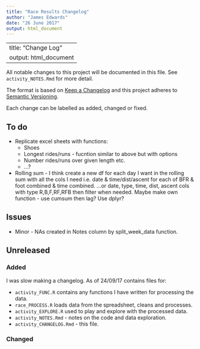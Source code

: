 ```yaml
---
title: "Race Results Changelog"
author: "James Edwards"
date: "26 June 2017"
output: html_document
---
```

---
title: "Change Log"
output: html_document
---

All notable changes to this project will be documented in this file. See `activity_NOTES.Rmd` for more detail.

The format is based on [Keep a Changelog](http://keepachangelog.com/)
and this project adheres to [Semantic Versioning](http://semver.org/).

Each change can be labelled as added, changed or fixed.

## To do

* Replicate excel sheets with functions:
    + Shoes
    + Longest rides/runs - fucntion similar to above but with options
    + Number rides/runs over given length etc.
    + ...?
* Rolling sum - I think create a new df for each day I want in the rolling sum with all the cols I need i.e. date & time/dist/ascent for each of BFR & foot combined & time combined. ...or date, type, time, dist, ascent cols with type R,B,F,RF,RFB then filter when needed. Maybe make own function - use cumsum then lag? Use dplyr?

## Issues

* Minor - NAs created in Notes column by split_week_data function.

## Unreleased

### Added
I was slow making a changelog. As of 24/09/17 contains files for:

* `activity_FUNC.R` contains any functions I have written for processing the data.
* `race_PROCESS.R` loads data from the spreadsheet, cleans and processes. 
* `activity_EXPLORE.R` used to play and explore with the processed data.
* `activity_NOTES.Rmd` - notes on the code and data exploration.
* `activity_CHANGELOG.Rmd` - this file.

### Changed




